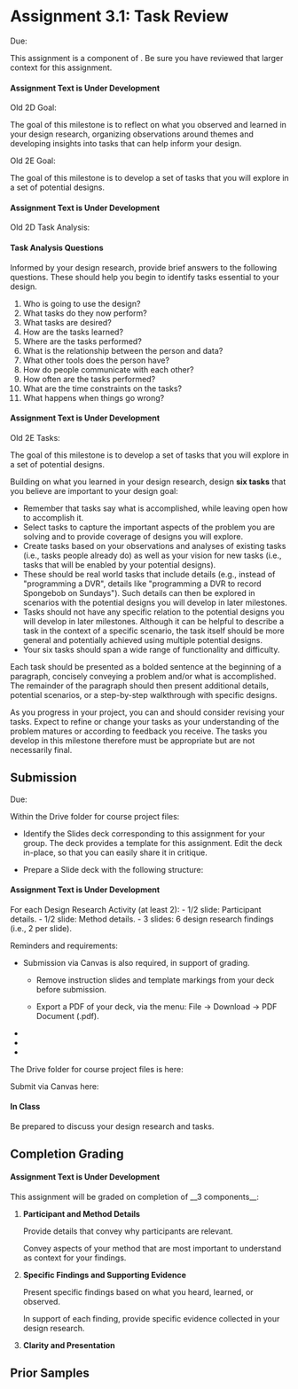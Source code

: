 

# Assignment 3.1: Task Review

<UnderDevelopment display={true} />

Due: <AssignmentDueDateTime assignmentKey={calendarData.assignments.assignment_3_1} />

This assignment is a component of <SiteLink linkKey={SiteLinks.milestone_3_top}/>.
Be sure you have reviewed that larger context for this assignment.

<Alert severity="warning">
<h4 style={{marginTop: 0}}>Assignment Text is Under Development</h4>

Old 2D Goal:

The goal of this milestone is to reflect on what you observed and learned in your design research,
organizing observations around themes and developing insights into tasks that can help inform your design.

Old 2E Goal:

The goal of this milestone is to develop a set of tasks that you will explore in a set of potential designs.

</Alert>

<Alert severity="warning">
<h4 style={{marginTop: 0}}>Assignment Text is Under Development</h4>

Old 2D Task Analysis:

#### Task Analysis Questions

Informed by your design research, provide brief answers to the following questions.
These should help you begin to identify tasks essential to your design.

1. Who is going to use the design?
2. What tasks do they now perform?
3. What tasks are desired?
4. How are the tasks learned?
5. Where are the tasks performed?
6. What is the relationship between the person and data?
7. What other tools does the person have?
8. How do people communicate with each other?
9. How often are the tasks performed?
10. What are the time constraints on the tasks?
11. What happens when things go wrong?

</Alert>

<Alert severity="warning">
<h4 style={{marginTop: 0}}>Assignment Text is Under Development</h4>

Old 2E Tasks:

The goal of this milestone is to develop a set of tasks that you will explore in a set of potential designs.

Building on what you learned in your design research, design __six tasks__ that you believe are important to your design goal:

- Remember that tasks say what is accomplished, while leaving open how to accomplish it.
- Select tasks to capture the important aspects of the problem you are solving and to provide coverage of designs you will explore.
- Create tasks based on your observations and analyses of existing tasks (i.e., tasks people already do)
  as well as your vision for new tasks (i.e., tasks that will be enabled by your potential designs).
- These should be real world tasks that include details
  (e.g., instead of "programming a DVR", details like "programming a DVR to record Spongebob on Sundays").
  Such details can then be explored in scenarios with the potential designs you will develop in later milestones.
- Tasks should not have any specific relation to the potential designs you will develop in later milestones.
  Although it can be helpful to describe a task in the context of a specific scenario,
  the task itself should be more general and potentially achieved using multiple potential designs.
- Your six tasks should span a wide range of functionality and difficulty.

Each task should be presented as a bolded sentence at the beginning of a paragraph,
concisely conveying a problem and/or what is accomplished.
The remainder of the paragraph should then present
additional details, potential scenarios, or a step-by-step walkthrough with specific designs.

As you progress in your project, you can and should consider revising your tasks.
Expect to refine or change your tasks as your understanding of the problem matures or according to feedback you receive.
The tasks you develop in this milestone therefore must be appropriate but are not necessarily final.

</Alert>

## Submission

Due: <AssignmentDueDateTime assignmentKey={calendarData.assignments.assignment_3_1} />

Within the Drive folder for course project files:

- Identify the Slides deck corresponding to this assignment for your group.
  The deck provides a template for this assignment.
  Edit the deck in-place, so that you can easily share it in critique.

- Prepare a Slide deck with the following structure:

<Alert severity="warning">
<h4 style={{marginTop: 0}}>Assignment Text is Under Development</h4>
  For each Design Research Activity (at least 2):
    - 1/2 slide: Participant details.
    - 1/2 slide: Method details.
    - 3 slides: 6 design research findings (i.e., 2 per slide).
</Alert>

Reminders and requirements:

- Submission via Canvas is also required, in support of grading.
  - Remove instruction slides and template markings from your deck before submission.

  - Export a PDF of your deck, via the menu: File -> Download -> PDF Document (.pdf).

- <GroupAssignment />
- <ClarityAndPresentationReference />
- <ParticipantAnonymity />

The Drive folder for course project files is here:

<CourseDataLink linkKey={courseData.linkDriveProjectFiles} outerComponent="p"/>

Submit via Canvas here:

<AssignmentSubmitCanvasLink assignmentKey={calendarData.assignments.assignment_2_2} />

#### In Class

Be prepared to discuss your design research and tasks.

## Completion Grading

<Alert severity="warning">
<h4 style={{marginTop: 0}}>Assignment Text is Under Development</h4>
This assignment will be graded on completion of __3 components__:

1. __Participant and Method Details__

   Provide details that convey why participants are relevant.

   Convey aspects of your method that are most important to understand as context for your findings.

2. __Specific Findings and Supporting Evidence__

   Present specific findings based on what you heard, learned, or observed.

   In support of each finding, provide specific evidence collected in your design research.

3. __Clarity and Presentation__
</Alert>

## Prior Samples

<PriorSamplesWarning />

<ProjectMilestoneSamples milestone='assignment2e' />
